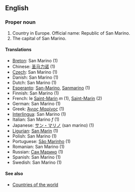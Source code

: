 ==English==
===Proper noun===

#Country in Europe. Official name: Republic of San Marino.
#The capital of San Marino.

====Translations====
*[[Breton]]: San Marino (1)
*Chinese: [[圣马力诺]] (1)
*[[Czech]]: San Marino (1)
*Danish: San Marino (1)
*Dutch: San Marino (1)
*[[Esperanto]]: [[San-Marino]], [[Sanmarino]] (1)
*Finnish: San Marino (1)
*French: le [[Saint-Marin]] ''m'' (1), [[Saint-Marin]] (2)
*German: San Marino (1)
*Greek: [[Άγιος Μαρίνος]] (1)
*[[Interlingua]]: San Marino (1)
*Italian: San Marino ''f'' (1)
*Japanese: [[サン・マリノ]] (san marino) (1)
*[[Ligurian]]: [[San Marin]] (1)
*Polish: San Marino (1)
*Portuguese: [[São Marinho]] (1)
*Romanian: San Marino (1)
*Russian: [[Сан Марино]] (1)
*Spanish: San Marino (1)
*Swedish: San Marino (1)

====See also====
*[[Countries of the world]]